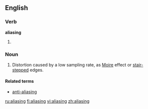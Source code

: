 ==English==
===Verb===
'''aliasing'''
# {{present participle of|[[alias]]}}

===Noun===
{{en-noun}}
# {{context|signal processing|graphics|sound recording}} Distortion caused by a low sampling rate, as [[Moire]] effect or [[stair-stepped]] edges.

====Related terms====
*[[anti-aliasing]]

[[ru:aliasing]]
[[fi:aliasing]]
[[vi:aliasing]]
[[zh:aliasing]]